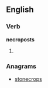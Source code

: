 
==English==

===Verb===
'''necroposts'''

# {{third-person singular of|[[necropost]]}}

===Anagrams===
* [[stonecrops#English|stonecrops]]